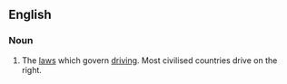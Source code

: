 ==English==
===Noun===
{{en-noun|-}}
#The [[law]]s which govern [[driving]]. Most civilised countries drive on the right.